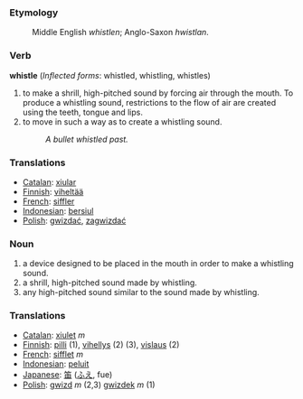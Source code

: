 ===Etymology===
:Middle English ''whistlen''; Anglo-Saxon ''hwistlan''.

===Verb===
'''whistle''' (''Inflected forms'': whistled, whistling, whistles)

#to make a shrill, high-pitched sound by forcing air through the mouth. To produce a whistling sound, restrictions to the flow of air are created using the teeth, tongue and lips.
#to move in such a way as to create a whistling sound.
#:''A bullet whistled past.''

=== Translations ===
*[[Catalan]]: [[xiular]]
*[[Finnish]]: [[viheltää]]
*[[French]]: [[siffler]]
*[[Indonesian]]: [[siul|bersiul]]
*[[Polish]]: [[gwizdać]], [[zagwizdać]]

===Noun===
#a device designed to be placed in the mouth in order to make a whistling sound.
#a shrill, high-pitched sound made by whistling.
#any high-pitched sound similar to the sound made by whistling.

=== Translations ===
*[[Catalan]]: [[xiulet]] ''m''
*[[Finnish]]: [[pilli]] (1), [[vihellys]] (2) (3), [[vislaus]] (2)
*[[French]]: [[sifflet]] ''m''
*[[Indonesian]]: [[peluit]]
*[[Japanese]]: [[笛]] ([[ふえ]], fue)
*[[Polish]]: [[gwizd]] ''m'' (2,3) [[gwizdek]] ''m'' (1)